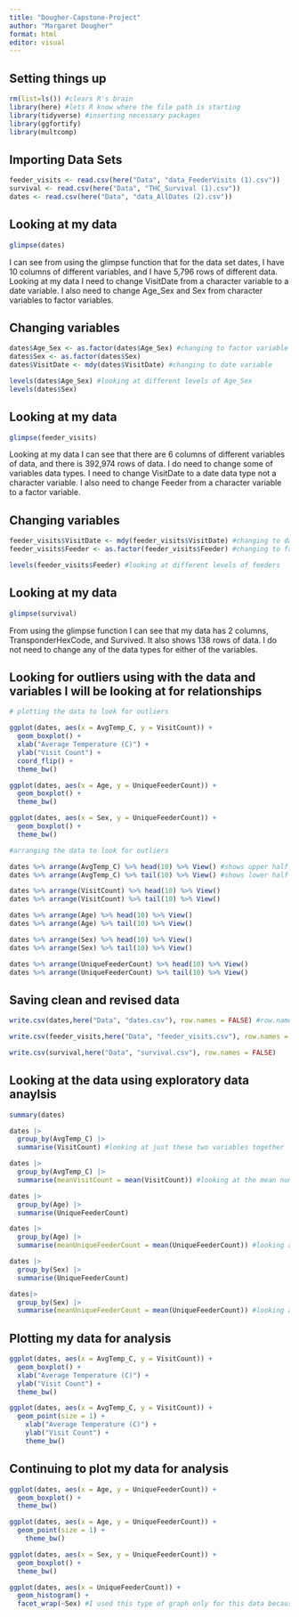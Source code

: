 ```yaml
---
title: "Dougher-Capstone-Project"
author: "Margaret Dougher"
format: html
editor: visual
---
```


## Setting things up

```r
rm(list=ls()) #clears R's brain
library(here) #lets R know where the file path is starting
library(tidyverse) #inserting necessary packages
library(ggfortify)
library(multcomp)
```

## Importing Data Sets

```r
feeder_visits <- read.csv(here("Data", "data_FeederVisits (1).csv"))
survival <- read.csv(here("Data", "THC_Survival (1).csv"))
dates <- read.csv(here("Data", "data_AllDates (2).csv"))
```

## Looking at my data

```r
glimpse(dates) 
```

I can see from using the glimpse function that for the data set dates, I have 10 columns of different variables, and I have 5,796 rows of different data. Looking at my data I need to change VisitDate from a character variable to a date variable. I also need to change Age_Sex and Sex from character variables to factor variables.

## Changing variables

```r
dates$Age_Sex <- as.factor(dates$Age_Sex) #changing to factor variable
dates$Sex <- as.factor(dates$Sex) 
dates$VisitDate <- mdy(dates$VisitDate) #changing to date variable

levels(dates$Age_Sex) #looking at different levels of Age_Sex
levels(dates$Sex)
```

## Looking at my data

```r
glimpse(feeder_visits) 
```

Looking at my data I can see that there are 6 columns of different variables of data, and there is 392,974 rows of data. I do need to change some of variables data types. I need to change VisitDate to a date data type not a character variable. I also need to change Feeder from a character variable to a factor variable.

## Changing variables

```r
feeder_visits$VisitDate <- mdy(feeder_visits$VisitDate) #changing to date variable
feeder_visits$Feeder <- as.factor(feeder_visits$Feeder) #changing to factor variable

levels(feeder_visits$Feeder) #looking at different levels of feeders
```

## Looking at my data

```r
glimpse(survival) 
```

From using the glimpse function I can see that my data has 2 columns, TransponderHexCode, and Survived. It also shows 138 rows of data. I do not need to change any of the data types for either of the variables.

## Looking for outliers using with the data and variables I will be looking at for relationships

```r
# plotting the data to look for outliers

ggplot(dates, aes(x = AvgTemp_C, y = VisitCount)) +
  geom_boxplot() +
  xlab("Average Temperature (C)") +
  ylab("Visit Count") +
  coord_flip() +
  theme_bw()

ggplot(dates, aes(x = Age, y = UniqueFeederCount)) +
  geom_boxplot() +
  theme_bw()

ggplot(dates, aes(x = Sex, y = UniqueFeederCount)) +
  geom_boxplot() +
  theme_bw()

#arranging the data to look for outliers

dates %>% arrange(AvgTemp_C) %>% head(10) %>% View() #shows upper half of data
dates %>% arrange(AvgTemp_C) %>% tail(10) %>% View() #shows lower half of data

dates %>% arrange(VisitCount) %>% head(10) %>% View()
dates %>% arrange(VisitCount) %>% tail(10) %>% View()

dates %>% arrange(Age) %>% head(10) %>% View()
dates %>% arrange(Age) %>% tail(10) %>% View()

dates %>% arrange(Sex) %>% head(10) %>% View()
dates %>% arrange(Sex) %>% tail(10) %>% View()

dates %>% arrange(UniqueFeederCount) %>% head(10) %>% View()
dates %>% arrange(UniqueFeederCount) %>% tail(10) %>% View()
```

## Saving clean and revised data

```r
write.csv(dates,here("Data", "dates.csv"), row.names = FALSE) #row.names=FALSE prevents R from adding a column of row numbers to the output file

write.csv(feeder_visits,here("Data", "feeder_visits.csv"), row.names = FALSE)

write.csv(survival,here("Data", "survival.csv"), row.names = FALSE)
```

## Looking at the data using exploratory data anaylsis

```r
summary(dates)

dates |>
  group_by(AvgTemp_C) |>
  summarise(VisitCount) #looking at just these two variables together

dates |>
  group_by(AvgTemp_C) |>
  summarise(meanVisitCount = mean(VisitCount)) #looking at the mean number of visits at each temperature

dates |>
  group_by(Age) |>
  summarise(UniqueFeederCount)

dates |>
  group_by(Age) |>
  summarise(meanUniqueFeederCount = mean(UniqueFeederCount)) #looking at the mean number of unique feeder visits at each age

dates |>
  group_by(Sex) |>
  summarise(UniqueFeederCount)

dates|> 
  group_by(Sex) |>
  summarise(meanUniqueFeederCount = mean(UniqueFeederCount)) #looking at the mean number of unique feeder visits by each sex
```

## Plotting my data for analysis

```r
ggplot(dates, aes(x = AvgTemp_C, y = VisitCount)) +
  geom_boxplot() +
  xlab("Average Temperature (C)") +
  ylab("Visit Count") +
  theme_bw()

ggplot(dates, aes(x = AvgTemp_C, y = VisitCount)) +
  geom_point(size = 1) +
    xlab("Average Temperature (C)") +
    ylab("Visit Count") +
    theme_bw()
```

## Continuing to plot my data for analysis

```r
ggplot(dates, aes(x = Age, y = UniqueFeederCount)) +
  geom_boxplot() +
  theme_bw()

ggplot(dates, aes(x = Age, y = UniqueFeederCount)) +
  geom_point(size = 1) +
    theme_bw()

ggplot(dates, aes(x = Sex, y = UniqueFeederCount)) +
  geom_boxplot() +
  theme_bw()

ggplot(dates, aes(x = UniqueFeederCount)) +
  geom_histogram() +
  facet_wrap(~Sex) #I used this type of graph only for this data because Sex only has two categories so it is better to visualize it like this
```
